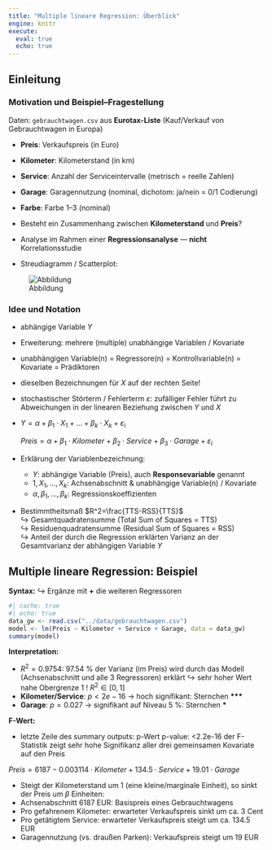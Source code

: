 ```yaml
---
title: "Multiple lineare Regression: Überblick"
engine: knitr
execute:
  eval: true
  echo: true
---
```


## Einleitung

### Motivation und  Beispiel--Fragestellung {.unlisted}

Daten: `gebrauchtwagen.csv` aus **Eurotax-Liste** (Kauf/Verkauf von Gebrauchtwagen in Europa)


- **Preis**: Verkaufspreis (in Euro)  
- **Kilometer**: Kilometerstand (in km)  
- **Service**: Anzahl der Serviceintervalle (metrisch = reelle Zahlen)  
- **Garage**: Garagennutzung (nominal, dichotom: ja/nein = 0/1 Codierung)  
- **Farbe**: Farbe 1–3 (nominal)  


-   Besteht ein Zusammenhang zwischen **Kilometerstand** und **Preis**?  
-   Analyse im Rahmen einer **Regressionsanalyse** — **nicht** Korrelationsstudie  
-   Streudiagramm / Scatterplot:

![Abbildung](/figs/02_01_reg_output.png){#fig-02_01_reg_output}


### Idee und Notation {.unlisted}

- abhängige Variable $Y$  
- Erweiterung: mehrere (multiple) unabhängige Variablen / Kovariate  
- unabhängigen Variable(n) = Regressore(n) = Kontrollvariable(n) = Kovariate = Prädiktoren  
- dieselben Bezeichnungen für $X$ auf der rechten Seite!  
- stochastischer Störterm / Fehlerterm $\varepsilon$: zufälliger Fehler führt zu Abweichungen in der linearen Beziehung zwischen $Y$ und $X$  



-   $Y = \alpha + \beta_1 \cdot X_1 + \ldots + \beta_k \cdot X_k + \varepsilon_i$  

    $Preis = \alpha + \beta_{1} \cdot Kilometer + \beta_{2} \cdot Service + \beta_{3} \cdot Garage + \varepsilon_i$  

-   Erklärung der Variablenbezeichnung:  
    - $Y$: abhängige Variable (Preis), auch **Responsevariable** genannt  
    - $1, X_1, \ldots, X_k$: Achsenabschnitt & unabhängige Variable(n) / Kovariate  
    - $\alpha, \beta_1, \ldots, \beta_k$: Regressionskoeffizienten  

-   Bestimmtheitsmaß $R^2=\frac{TTS-RSS}{TTS}$  
    $\hookrightarrow$ Gesamtquadratensumme (Total Sum of Squares = TTS)  
    $\hookrightarrow$ Residuenquadratensumme (Residual Sum of Squares = RSS)  
    $\hookrightarrow$ Anteil der durch die Regression erklärten Varianz an der Gesamtvarianz der abhängigen Variable $Y$  



## Multiple lineare Regression: Beispiel

**Syntax:** $\hookrightarrow$ Ergänze mit **+** die weiteren Regressoren  

```r
#| cache: true
#| echo: true
data_gw <- read.csv("../data/gebrauchtwagen.csv")
model <- lm(Preis ~ Kilometer + Service + Garage, data = data_gw)
summary(model)
```

**Interpretation:**  

- $R^2=0.9754$: 97.54 % der Varianz (im Preis) wird durch das Modell (Achsenabschnitt und alle 3 Regressoren) erklärt $\hookrightarrow$ sehr hoher Wert nahe [Obergrenze 1]{.crd} ! $R^2 \in [0,1]$  
- **Kilometer/Service**: $p<2e-16$ $\rightarrow$ hoch signifikant: Sternchen **\*\*\***  
- **Garage**: $p=0.027$ $\rightarrow$ signifikant auf Niveau 5 %: Sternchen **\***  

**F-Wert:**  

- letzte Zeile des summary outputs: p-Wert [p-value: <2.2e-16]{.ctl} der F-Statistik zeigt sehr hohe Signifikanz aller [drei]{.crd} gemeinsamen Kovariate auf den Preis  



$Preis = 6187 - 0.003114 \cdot Kilometer + 134.5 \cdot Service + 19.01 \cdot Garage$  



- Steigt der Kilometerstand um 1 (eine kleine/marginale Einheit), so sinkt der Preis um $\beta$ Einheiten:  
- Achsenabschnitt 6187 EUR: Basispreis eines Gebrauchtwagens  
- Pro [gefahrenem Kilometer]{.ctl}: erwarteter Verkaufspreis [sinkt]{.crd} [um ca. 3 Cent]{.ctl}  
- Pro [getätigtem Service]{.ctl}: erwarteter Verkaufspreis [steigt]{.crd} [um ca. 134.5 EUR]{.ctl}  
- [Garagennutzung]{.ctl} (vs. draußen Parken): Verkaufspreis [steigt]{.crd} [um 19 EUR]{.ctl}  
